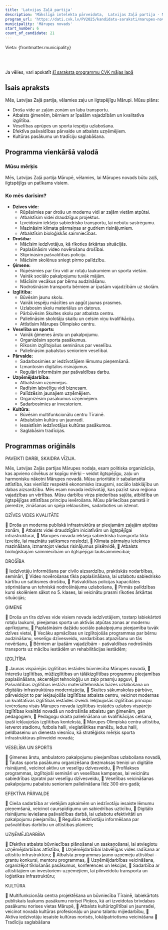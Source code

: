 ```yaml
---
title: 'Latvijas Zaļā partija'
description: 'Mākslīgā intelekta pārveidota,  Latvijas Zaļā partija - Mārupes novads programma vienkāršā valodā'
program_url: 'https://dati.cvk.lv/PV2025/kandidatu-saraksti/marupes-novads/latvijas-zala-partija'
municipality: 'Mārupes novads'
start_number: 6
count_of_candidate: 21
---
```



Vieta: {frontmatter.municipality}<br/>

<Badge text="Ilgtspējīga attīstība" variant="note" size="small" /> <Badge text="Droša vide" variant="note" size="small" /> <Badge text="Ģimenes atbalsts" variant="note" size="small" /> <Badge text="Kvalitatīva izglītība" variant="note" size="small" /> <Badge text="Veselīgs dzīvesveids" variant="note" size="small" />

<br/><br/> 

<Card title='Šis ir mākslīga intelekta ģenerēts apraksts' icon='starlight'>
    Ja vēlies, vari apskatīt <a href={frontmatter.program_url} target='_blank'>šī saraksta programmu CVK mājas lapā</a>
    </Card>

## Īsais apraksts

Mēs, Latvijas Zaļā partija, vēlamies zaļu un ilgtspējīgu Mārupi. Mūsu plāns:

*   Droša vide ar zaļām zonām un labu transportu.
*   Atbalsts ģimenēm, bērniem ar īpašām vajadzībām un kvalitatīva izglītība.
*   Veselības aprūpes un sporta iespēju uzlabošana.
*   Efektīva pašvaldības pārvalde un atbalsts uzņēmējiem.
*   Kultūras pasākumu un tradīciju saglabāšana.

## Programma vienkāršā valodā

### Mūsu mērķis

Mēs, Latvijas Zaļā partija Mārupē, vēlamies, lai Mārupes novads būtu zaļš, ilgtspējīgs un patīkams visiem.

### Ko mēs darīsim?

*   **Dzīves vide:**
    *   Rūpēsimies par drošu un modernu vidi ar zaļām vietām atpūtai.
    *   Atbalstīsim videi draudzīgus projektus.
    *   Izveidosim iekšējo sabiedrisko transportu, lai nebūtu sastrēgumu.
    *   Mazināsim klimata pārmaiņas ar gudriem risinājumiem.
    *   Atbalstīsim bioloģiskās saimniecības.
*   **Drošība:**
    *   Mācīsim iedzīvotājus, kā rīkoties ārkārtas situācijās.
    *   Paplašināsim video novērošanu drošībai.
    *   Stiprināsim pašvaldības policiju.
    *   Mācīsim skolēnus sniegt pirmo palīdzību.
*   **Ģimene:**
    *   Rūpēsimies par tīru vidi ar rotaļu laukumiem un sporta vietām.
    *   Vairāk sociālo pakalpojumu tuvāk mājām.
    *   Mācīsim vecākus par bērnu audzināšanu.
    *   Nodrošināsim transportu bērniem ar īpašām vajadzībām uz skolām.
*   **Izglītība:**
    *   Būvēsim jaunu skolu.
    *   Vairāk iespēju mācīties un apgūt jaunas prasmes.
    *   Uzlabosim skolu materiālus un datorus.
    *   Pārbūvēsim Skultes skolu par atbalsta centru.
    *   Palielināsim skolotāju skaitu un celsim viņu kvalifikāciju.
    *   Attīstīsim Mārupes Olimpisko centru.
*   **Veselība un sports:**
    *   Vairāk ģimenes ārstu un pakalpojumu.
    *   Organizēsim sporta pasākumus.
    *   Rīkosim izglītojošus seminārus par veselību.
    *   Palielināsim pabalstus senioriem veselībai.
*   **Pārvalde:**
    *   Sadarbosimies ar iedzīvotājiem lēmumu pieņemšanā.
    *   Izmantosim digitālos risinājumus.
    *   Regulāri informēsim par pašvaldības darbu.
*   **Uzņēmējdarbība:**
    *   Atbalstīsim uzņēmējus.
    *   Radīsim labvēlīgu vidi biznesam.
    *   Palīdzēsim jaunajiem uzņēmējiem.
    *   Organizēsim pasākumus uzņēmējiem.
    *   Sadarbosimies ar investoriem.
*   **Kultūra:**
    *   Būvēsim multifunkcionālu centru Tīrainē.
    *   Atbalstīsim kultūru un jaunradi.
    *   Iesaistīsim iedzīvotājus kultūras pasākumos.
    *   Saglabāsim tradīcijas.

## Programmas oriģināls

PAVEIKTI DARBI,
SKAIDRA VĪZIJA.

Mēs, Latvijas Zaļās partijas Mārupes nodaļa, esam politiska organizācija, kas apvieno cilvēkus ar kopīgu mērķi – veidot ilgtspējīgu, zaļu un harmonisku nākotni Mārupes novadā. Mūsu prioritāte ir sabalansēta attīstība, kas vienlīdz respektē ekonomisko izaugsmi, sociālo labklājību un dabas aizsardzību.
Mēs esam novada iedzīvotāji, kas pazīst sava reģiona vajadzības un vērtības. Mūsu darbību virza piederības sajūta, atbildība un ilgtspējīgas attīstības principu ievērošana. Mūsu pārliecības pamatā ir pieredze, zināšanas un spēja ieklausīties, sadarboties un īstenot.

DZĪVES VIDES KVALITĀTE

 Droša un moderna publiskā infrastruktūra ar pieejamām zaļajām atpūtas zonām,
 Atbalsts videi draudzīgām iniciatīvām un ilgtspējīgai infrastruktūrai,
 Mārupes novada iekšējā sabiedriskā transporta tīkla izveide, lai mazinātu satiksmes noslodzi,
 Klimata pārmaiņu ietekmes mazināšana, izmantojot viedus risinājumus pilsētvidē,
 Atbalsts bioloģiskajām saimniecībām un ilgtspējīgai lauksaimniecībai;

DROŠĪBA

 Iedzīvotāju informēšana par civilo aizsardzību, praktiskās nodarbības, semināri,
 Video novērošanas tīkla paplašināšana, lai uzlabotu sabiedrisko kārtību un satiksmes drošību,
 Pašvaldības policijas kapacitātes stiprināšana un tehniskā nodrošinājuma uzlabošana,
 Pirmās palīdzības kursi skolēniem sākot no 5. klases, lai veicinātu prasmi rīkoties ārkārtas situācijās;

ĢIMENE

 Droša un tīra dzīves vide visiem novada iedzīvotājiem, tostarp labiekārtoti rotaļu laukumi, pieejamas sporta un aktīvās atpūtas zonas ar modernu aprīkojumu,
 Paplašināsim dažādu sociālo pakalpojumu pieejamība tuvāk dzīves vietai,
 Vecāku apmācības un izglītojošās programmas par bērnu audzināšanu, veselīgu dzīvesveidu, vardarbības atpazīšanu un tās novēršanu,
 Bērniem ar īpašām vajadzībām - pašvaldības nodrošināts transports uz mācību iestādēm un rehabilitācijas iestādēm;

IZGLĪTĪBA

 Jaunas vispārējās izglītības iestādes būvniecība Mārupes novadā,
 Interešu izglītības, mūžizglītības un tālākizglītības programmu pieejamības paplašināšana, akcentējot tehnoloģiju un zaļo prasmju apguvi,
 Pašvaldības izglītības iestāžu materiāltehniskās bāzes uzlabošana un digitālās infrastruktūras modernizācija,
 Skultes sākumskolas pārbūve, pārveidojot to par iekļaujošās izglītības atbalsta centru, veicinot modernas un kvalitatīvas izglītības iestādes izveidi. Iekļaujošās izglītības principu ievērošana visās Mārupes novada izglītības iestādēs uzlabos vispārējo izglītības kvalitāti novadā un nodrošinās atbalstu gan ģimenēm, gan pedagogiem,
 Pedagogu skaita palielināšana un kvalifikācijas celšana, īpaši iekļaujošās izglītības kontekstā,
 Mārupes Olimpiskā centra attīstība, ietverot stadionu, futbola halli, vieglatlētikas manēžu, ledus halli, peldbaseinu un dienesta viesnīcu, kā stratēģisks mērķis sporta infrastruktūras pilnveidei novadā;

VESELĪBA UN SPORTS

 Ģimenes ārstu, ambulatoro pakalpojumu pieejamības uzlabošana novadā,
 Tautas sporta pasākumu organizēšana (bezmaksas treniņi un digitālie risinājumi), veicinot aktīvu un veselīgu dzīvesveidu,
 Profilakses programmas, izglītojoši semināri un veselības kampaņas, lai veicinātu sabiedrības izpratni par veselīgu dzīvesveidu,
 Veselības veicināšanas pakalpojumu pabalstu senioriem palielināšana līdz 300 eiro gadā;

EFEKTĪVA PĀRVALDE

 Cieša sadarbība ar vietējām apkaimēm un iedzīvotāju iesaiste lēmumu pieņemšanā, veicinot caurspīdīgumu un sabiedrības uzticību,
 Digitālo risinājumu ieviešana pašvaldības darbā, lai uzlabotu efektivitāti un pakalpojumu pieejamību,
 Regulāra iedzīvotāju informēšana par pašvaldības darbību un attīstības plāniem;

UZŅĒMĒJDARBĪBA

 Efektīvs atbalsts būvniecības plānošanai un saskaņošanai, lai atvieglotu uzņēmējdarbības attīstību,
 Uzņēmējdarbībai labvēlīgas vides radīšana ar attīstītu infrastruktūru;
 Atbalsta programmas jauno uzņēmēju attīstībai – grantu konkursi, mentoru programmas,
 Uzņēmējdarbības veicināšana, organizējot tīklošanās pasākumus, konferences un lekcijas,
 Sadarbība ar attīstītājiem un investoriem-uzņēmējiem, lai pilnveidotu transporta un loģistikas infrastruktūru;

KULTŪRA

 Multifunkcionāla centra projektēšana un būvniecība Tīrainē, labiekārtots publiskais laukums pasākumu norisei Piņķos, kā arī izveidotas brīvdabas pasākumu norises vietas Mārupē,
 Atbalsts kultūrizglītībai un jaunradei, veicinot novada kultūras profesionāļu un jauno talantu mijiedarbību,
 Aktīva iedzīvotāju iesaiste kultūras norisēs, lokālpatriotisma veicināšana
 Tradīciju saglabāšana
